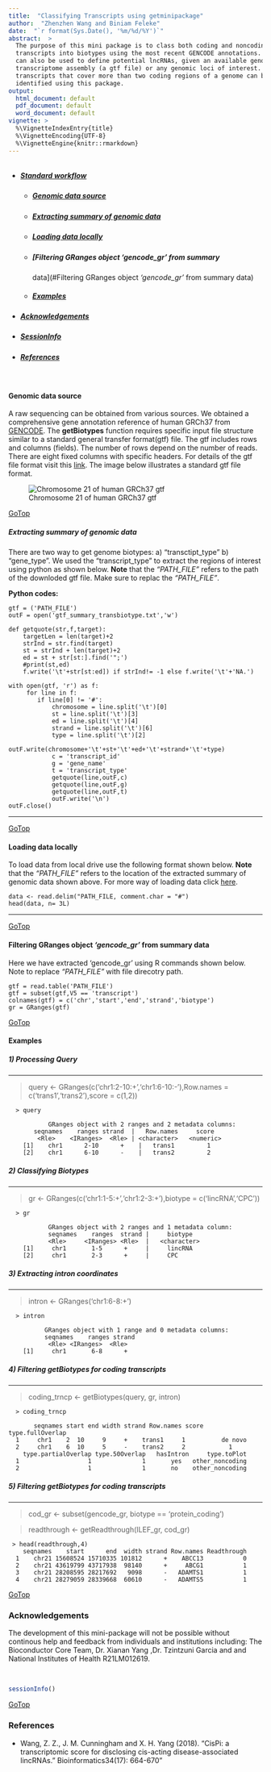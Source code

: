 ---
title:  "Classifying Transcripts using getminipackage"
author:  "Zhenzhen Wang and Biniam Feleke"
date:  "`r format(Sys.Date(), '%m/%d/%Y')`"
abstract:  >
  The purpose of this mini package is to class both coding and noncoding
  transcripts into biotypes using the most recent GENCODE annotations. This tool
  can also be used to define potential lncRNAs, given an available genome
  transcriptome assembly (a gtf file) or any genomic loci of interest. Any long
  transcripts that cover more than two coding regions of a genome can be
  identified using this package.
output:  
  html_document: default
  pdf_document: default
  word_document: default
vignette: >
  %\VignetteIndexEntry{title}
  %\VignetteEncoding{UTF-8}
  %\VignetteEngine{knitr::rmarkdown}
---
###### ###### 

  * ##### [Standard workflow](#Standard workflow)
    *  ##### [Genomic data source](#Genomic data source)
    *  ##### [Extracting summary of genomic data](#Extracting summary of genomic data)
    *  ##### [Loading data locally](#Loading data locally)
    *  ##### [Filtering GRanges object *'gencode_gr'* from summary
   data](#Filtering GRanges object *'gencode_gr'* from summary data)
    *  ##### [Examples](#Examples)
  * ##### [Acknowledgements](#Acknowledgements)
  * ##### [SessionInfo](#SessionInfo)
  * ##### [References](#References)

<a name="Genomic data source"></a>\

#### __Genomic data source__ 

  A raw sequencing can be obtained from various sources. We obtained a
  comprehensive gene annotation reference of human GRCh37 from
  [GENCODE](https://www.gencodegenes.org/human).
  The __getBiotypes__ function requires specific input file structure similar to
  a standard general transfer format(gtf) file. The gtf includes rows and
  columns (fields). The number of rows depend on the number of reads. There are
  eight fixed columns with specific headers. For details of the gtf file format
  visit this
  [link](https://useast.ensembl.org/info/website/upload/gff.html#tracklines target="_blank").
  The image below illustrates a standard gtf file format.


   ![Chromosome 21 of human GRCh37 gtf](chr21.jpg)

<a name="">[GoTop](#)</a> 
<a name="Extracting summary of genomic data"></a>\

##### __Extracting summary of genomic data__


  There are two way to get genome biotypes: a) "transctipt_type" b) "gene_type".
  We used the "transcript_type" to extract the regions of interest using python
  as shown below. __Note__ that the *"PATH_FILE"* refers to the path of the
  downloded gtf file. Make sure to replac the *"PATH_FILE"*.
  
**Python codes:**
```
gtf = ('PATH_FILE')
outF = open('gtf_summary_transbiotype.txt','w')

def getquote(str,f,target):
    targetLen = len(target)+2
    strInd = str.find(target)
    st = strInd + len(target)+2
    ed = st + str[st:].find('";')
    #print(st,ed)
    f.write('\t'+str[st:ed]) if strInd!= -1 else f.write('\t'+'NA.')

with open(gtf, 'r') as f:
     for line in f:
        if line[0] != '#':
            chromosome = line.split('\t')[0]
            st = line.split('\t')[3]
            ed = line.split('\t')[4]
            strand = line.split('\t')[6]
            type = line.split('\t')[2]
            outF.write(chromosome+'\t'+st+'\t'+ed+'\t'+strand+'\t'+type)
            c = 'transcript_id'
            g = 'gene_name'
            t = 'transcript_type'
            getquote(line,outF,c)
            getquote(line,outF,g)
            getquote(line,outF,t)
            outF.write('\n')
outF.close() 
```
***
<a name="Home">[GoTop](#)</a>
<a name="Loading data locally"></a>\ 

#### __Loading data locally__


  To load data from local drive use the following format shown below. __Note__
  that the *"PATH_FILE"* refers to the location of the extracted summary of
  genomic data shown above. For more way of loading data click
  [here](https://support.rstudio.com/hc/en-us/articles/218611977-Importing-Data-with-RStudio).
```
data <- read.delim("PATH_FILE, comment.char = "#")
head(data, n= 3L)
```
***
<a name="Home">[GoTop](#)</a>
<a name="Filtering GRanges object *'gencode_gr'* from summary data"></a>\ 

#### __Filtering GRanges object *'gencode_gr'* from summary data__

  Here we have extracted 'gencode_gr' using R commands shown below. Note to
  replace *"PATH_FILE"* with file direcotry path.

```
gtf = read.table('PATH_FILE')
gtf = subset(gtf,V5 == 'transcript')
colnames(gtf) = c('chr','start','end','strand','biotype')
gr = GRanges(gtf)
```
<a name="Home">[GoTop](#)</a> 
<a name="Examples"></a>\

#### __Examples__

##### 1) Processing Query
***
  > query <- GRanges(c('chr1:2-10:+','chr1:6-10:-'),Row.names =
  c('trans1','trans2'),score = c(1,2))

```
  > query 
  
           GRanges object with 2 ranges and 2 metadata columns:
       seqnames    ranges strand  |   Row.names     score
        <Rle>    <IRanges>  <Rle> | <character>   <numeric>
    [1]    chr1      2-10      +    |   trans1         1
    [2]    chr1      6-10      -    |   trans2         2
```

##### 2) Classifying Biotypes
***

  > gr <- GRanges(c('chr1:1-5:+','chr1:2-3:+'),biotype = c('lincRNA','CPC'))

```
  > gr
  
           GRanges object with 2 ranges and 1 metadata column:
           seqnames    ranges  strand |     biotype
           <Rle>     <IRanges> <Rle>  |   <character>
    [1]     chr1       1-5      +     |     lincRNA
    [2]     chr1       2-3      +     |     CPC
```

##### 3) Extracting intron coordinates
***

  > intron <- GRanges('chr1:6-8:+')

```
  > intron
  
          GRanges object with 1 range and 0 metadata columns:
          seqnames    ranges strand
           <Rle> <IRanges>  <Rle>
    [1]     chr1       6-8      +
```
##### 4) Filtering getBiotypes for coding transcripts
***

  > coding_trncp <- getBiotypes(query, gr, intron)

```
  > coding_trncp
  
       seqnames start end width strand Row.names score type.fullOverlap
  1     chr1    2  10     9     +    trans1     1          de novo
  2     chr1    6  10     5     -    trans2     2            1
    type.partialOverlap type.50Overlap   hasIntron     type.toPlot
  1                   1              1       yes   other_noncoding
  2                   1              1       no    other_noncoding
```
##### 5) Filtering getBiotypes for coding transcripts
***

> cod_gr <- subset(gencode_gr, biotype == 'protein_coding')

> readthrough <- getReadthrough(ILEF_gr, cod_gr)

```
 > head(readthrough,4)
    seqnames    start      end  width strand Row.names Readthrough
  1    chr21 15608524 15710335 101812      +    ABCC13           0
  2    chr21 43619799 43717938  98140      +     ABCG1           1
  3    chr21 28208595 28217692   9098      -   ADAMTS1           1
  4    chr21 28279059 28339668  60610      -   ADAMTS5           1
```

<a name="Home">[GoTop](#)</a>
<a name="Acknowledgements"></a>\

### __Acknowledgements__

  The development of this mini-package will not be possible without continous
  help and feedback from individuals and institutions including:
  The Bioconductor Core Team, Dr. Xianan Yang ,Dr. Tzintzuni Garcia and and National Institutes of Health R21LM012619.

<a name="SessionInfo"></a>\

```{r SessionInfo}
sessionInfo()
```
<a name="References"></a>
<a name="Home">[GoTop](#)</a>\

### __References__ 

  * Wang, Z. Z., J. M. Cunningham and X. H. Yang (2018). "CisPi: a transcriptomic
score for disclosing cis-acting disease-associated lincRNAs."
Bioinformatics34(17): 664-670"

